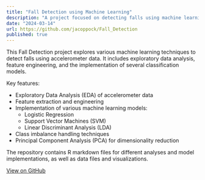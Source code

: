 ```yaml
---
title: "Fall Detection using Machine Learning"
description: "A project focused on detecting falls using machine learning techniques and accelerometer data."
date: "2024-03-14"
url: https://github.com/jacoppock/Fall_Detection
published: true
---
```


This Fall Detection project explores various machine learning techniques to detect falls using accelerometer data. It includes exploratory data analysis, feature engineering, and the implementation of several classification models.

Key features:
- Exploratory Data Analysis (EDA) of accelerometer data
- Feature extraction and engineering
- Implementation of various machine learning models:
  - Logistic Regression
  - Support Vector Machines (SVM)
  - Linear Discriminant Analysis (LDA)
- Class imbalance handling techniques
- Principal Component Analysis (PCA) for dimensionality reduction

The repository contains R markdown files for different analyses and model implementations, as well as data files and visualizations.

[View on GitHub](https://github.com/jacoppock/Fall_Detection)